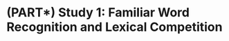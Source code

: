 (PART\*) Study 1: Familiar Word Recognition and Lexical Competition {#part-aim1 .unnumbered}
===================


